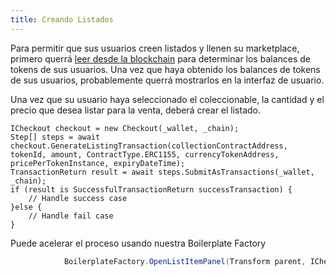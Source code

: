 ```yaml
---
title: Creando Listados
---
```


Para permitir que sus usuarios creen listados y llenen su marketplace, primero querrá [leer desde la blockchain](/sdk/unity/power/read-from-blockchain) para determinar los balances de tokens de sus usuarios. Una vez que haya obtenido los balances de tokens de sus usuarios, probablemente querrá mostrarlos en la interfaz de usuario.

Una vez que su usuario haya seleccionado el coleccionable, la cantidad y el precio que desea listar para la venta, deberá crear el listado.

```
ICheckout checkout = new Checkout(_wallet, _chain);
Step[] steps = await checkout.GenerateListingTransaction(collectionContractAddress, tokenId, amount, ContractType.ERC1155, currencyTokenAddress, pricePerTokenInstance, expiryDateTime);
TransactionReturn result = await steps.SubmitAsTransactions(_wallet, _chain);
if (result is SuccessfulTransactionReturn successTransaction) {
    // Handle success case
}else {
    // Handle fail case
}
```

Puede acelerar el proceso usando nuestra Boilerplate Factory

```csharp
            BoilerplateFactory.OpenListItemPanel(Transform parent, ICheckout checkout, TokenBalance item, Action onClose = null)
```